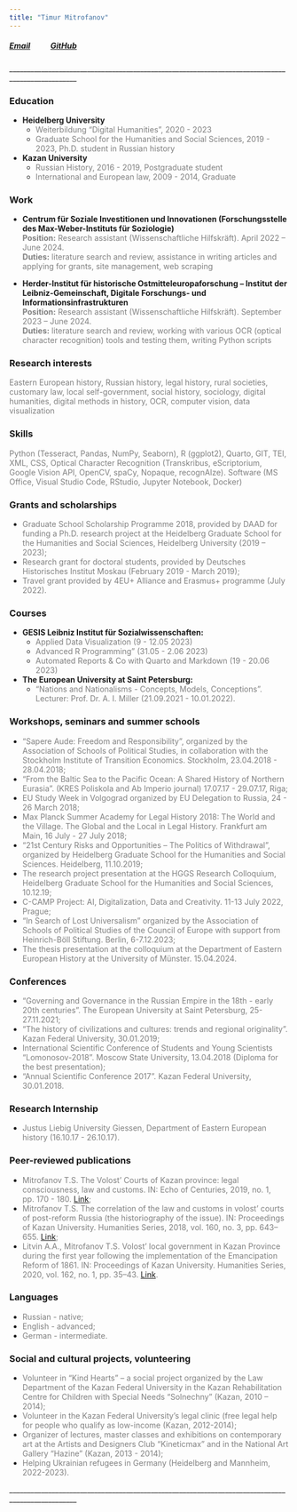 ```yaml
---
title: "Timur Mitrofanov"
---
```


##### [Email](mailto:timur.mitrofanov@gmail.com)           [GitHub](https://github.com/tmhist/)  

\_\_\_\_\_\_\_\_\_\_\_\_\_\_\_\_\_\_\_\_\_\_\_\_\_\_\_\_\_\_\_\_\_\_\_\_\_\_\_\_\_\_\_\_\_\_\_\_\_\_\_\_\_\_\_\_\_\_\_\_\_\_\_\_\_\_\_\_\_\_\_\_\_\_\_\_\_\_\_\_\_\_\_\_\_\_\_\_\_\_\_\_\_\_\_\_\_


### **Education**

-   **Heidelberg University**\
    -   [Weiterbildung "Digital Humanities", 2020 - 2023]{style="color:gray"}\
    -   [Graduate School for the Humanities and Social Sciences, 2019 - 2023, Ph.D. student in Russian history]{style="color:gray"}\
-   **Kazan University**\
    -   [Russian History, 2016 - 2019, Postgraduate student]{style="color:gray"}\
    -   [International and European law, 2009 - 2014, Graduate]{style="color:gray"}\

### **Work**

-   **Centrum für Soziale Investitionen und Innovationen (Forschungsstelle des Max-Weber-Instituts für Soziologie)**\
    [**Position:** Research assistant (Wissenschaftliche Hilfskräft). April 2022 -- June 2024.\
    **Duties:** literature search and review, assistance in writing articles and applying for grants, site management, web scraping]{style="color:gray"}\

-   **Herder-Institut für historische Ostmitteleuropaforschung -- Institut der Leibniz-Gemeinschaft, Digitale Forschungs- und Informationsinfrastrukturen**\
    [**Position:** Research assistant (Wissenschaftliche Hilfskräft). September 2023 -- June 2024.\
    **Duties:** literature search and review, working with various OCR (optical character recognition) tools and testing them, writing Python scripts]{style="color:gray"}\

### **Research interests**

[Eastern European history, Russian history, legal history, rural societies, customary law, local self-government, social history, sociology, digital humanities, digital methods in history, OCR, computer vision, data visualization]{style="color:gray"}\

### **Skills**

[Python (Tesseract, Pandas, NumPy, Seaborn), R (ggplot2), Quarto, GIT, TEI, XML, CSS, Optical Character Recognition (Transkribus, eScriptorium, Google Vision API, OpenCV, spaCy, Nopaque, recognAIze). Software (MS Office, Visual Studio Code, RStudio, Jupyter Notebook, Docker)]{style="color:gray"}

### **Grants and scholarships**

-   [Graduate School Scholarship Programme 2018, provided by DAAD for funding a Ph.D. research project at the Heidelberg Graduate School for the Humanities and Social Sciences, Heidelberg University (2019 -- 2023);]{style="color:gray"}
-   [Research grant for doctoral students, provided by Deutsches Historisches Institut Moskau (February 2019 - March 2019);]{style="color:gray"}
-   [Travel grant provided by 4EU+ Alliance and Erasmus+ programme (July 2022).]{style="color:gray"}

### **Courses**

-   **GESIS Leibniz Institut für Sozialwissenschaften:**
    -   [Applied Data Visualization (9 - 12.05 2023)]{style="color:gray"}\
    -   [Advanced R Programming" (31.05 - 2.06 2023)]{style="color:gray"}\
    -   [Automated Reports & Co with Quarto and Markdown (19 - 20.06 2023)]{style="color:gray"}\
-   **The European University at Saint Petersburg:**
    -   ["Nations and Nationalisms - Concepts, Models, Conceptions". Lecturer: Prof. Dr. A. I. Miller (21.09.2021 - 10.01.2022).]{style="color:gray"}\

### **Workshops, seminars and summer schools**

-   ["Sapere Aude: Freedom and Responsibility", organized by the Association of Schools of Political Studies, in collaboration with the Stockholm Institute of Transition Economics. Stockholm, 23.04.2018 - 28.04.2018;]{style="color:gray"}\
-   ["From the Baltic Sea to the Pacific Ocean: A Shared History of Northern Eurasia". (KRES Poliskola and Ab Imperio journal) 17.07.17 - 29.07.17, Riga;]{style="color:gray"}\
-   [EU Study Week in Volgograd organized by EU Delegation to Russia, 24 - 26 March 2018;]{style="color:gray"}\
-   [Max Planck Summer Academy for Legal History 2018: The World and the Village. The Global and the Local in Legal History. Frankfurt am Main, 16 July - 27 July 2018;]{style="color:gray"}\
-   ["21st Century Risks and Opportunities -- The Politics of Withdrawal", organized by Heidelberg Graduate School for the Humanities and Social Sciences. Heidelberg, 11.10.2019;]{style="color:gray"}\
-   [The research project presentation at the HGGS Research Colloquium, Heidelberg Graduate School for the Humanities and Social Sciences, 10.12.19;]{style="color:gray"}\
-   [C-CAMP Project: AI, Digitalization, Data and Creativity. 11-13 July 2022, Prague;]{style="color:gray"}\
-   ["In Search of Lost Universalism" organized by the Association of Schools of Political Studies of the Council of Europe with support from Heinrich-Böll Stiftung. Berlin, 6-7.12.2023;]{style="color:gray"} 
-   [The thesis presentation at the colloquium at the Department of Eastern European History at the University of Münster. 15.04.2024.]{style="color:gray"}\

### **Conferences**

-   ["Governing and Governance in the Russian Empire in the 18th - early 20th centuries". The European University at Saint Petersburg, 25-27.11.2021;]{style="color:gray"}\
-   ["The history of civilizations and cultures: trends and regional originality". Kazan Federal University, 30.01.2019;]{style="color:gray"}\
-   [International Scientific Conference of Students and Young Scientists "Lomonosov-2018". Moscow State University, 13.04.2018 (Diploma for the best presentation);]{style="color:gray"}\
-   ["Annual Scientific Conference 2017". Kazan Federal University, 30.01.2018.]{style="color:gray"}\

### **Research Internship**

-   [Justus Liebig University Giessen, Department of Eastern European history (16.10.17 - 26.10.17).]{style="color:gray"}\

### **Peer-reviewed publications**

-   [Mitrofanov T.S. The Volost' Courts of Kazan province: legal consciousness, law and customs. IN: Echo of Centuries, 2019, no. 1, pp. 170 - 180. [Link](https://drive.google.com/file/d/0B1YJsH2cBfxKYnhHcVpybmZBTVRPYXVHZDVuWGo4cDFpalln/view?resourcekey=0-k1Lme70vfa7gEx112OAMlg);]{style="color:gray"}
-   [Mitrofanov T.S. The correlation of the law and customs in volost' courts of post-reform Russia (the historiography of the issue). IN: Proceedings of Kazan University. Humanities Series, 2018, vol. 160, no. 3, pp. 643--655. [Link](https://drive.google.com/file/d/0B1YJsH2cBfxKWFVjMnNsN2toX0ZkcHpMOE56ZnhqMTg4UllF/view?resourcekey=0-KfM8uASdSIJwNgDenL2Qtw);]{style="color:gray"}
-   [Litvin A.A., Mitrofanov T.S. Volost' local government in Kazan Province during the first year following the implementation of the Emancipation Reform of 1861. IN: Proceedings of Kazan University. Humanities Series, 2020, vol. 162, no. 1, pp. 35--43. [Link](https://kpfu.ru/uz-ru-hum-2020-1-3.html).]{style="color:gray"}\

### **Languages**

-   [Russian - native;]{style="color:gray"}\
-   [English - advanced;]{style="color:gray"}\
-   [German - intermediate.]{style="color:gray"}\

### **Social and cultural projects, volunteering**

-   [Volunteer in "Kind Hearts" -- a social project organized by the Law Department of the Kazan Federal University in the Kazan Rehabilitation Centre for Children with Special Needs "Solnechny" (Kazan, 2010 -- 2014);]{style="color:gray"}\
-   [Volunteer in the Kazan Federal University's legal clinic (free legal help for people who qualify as low-income (Kazan, 2012-2014);]{style="color:gray"}\
-   [Organizer of lectures, master classes and exhibitions on contemporary art at the Artists and Designers Club "Kineticmax" and in the National Art Gallery "Hazine" (Kazan, 2013 - 2014);]{style="color:gray"}\
-   [Helping Ukrainian refugees in Germany (Heidelberg and Mannheim, 2022-2023).]{style="color:gray"} 

\_\_\_\_\_\_\_\_\_\_\_\_\_\_\_\_\_\_\_\_\_\_\_\_\_\_\_\_\_\_\_\_\_\_\_\_\_\_\_\_\_\_\_\_\_\_\_\_\_\_\_\_\_\_\_\_\_\_\_\_\_\_\_\_\_\_\_\_\_\_\_\_\_\_\_\_\_\_\_\_\_\_\_\_\_\_\_\_\_\_\_\_\_\_\_\_\_
